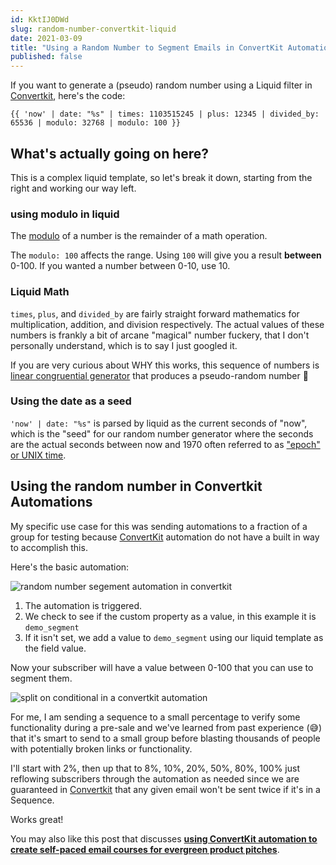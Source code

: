 ```yaml
---
id: KktIJ0DWd
slug: random-number-convertkit-liquid
date: 2021-03-09
title: "Using a Random Number to Segment Emails in ConvertKit Automations using Liquid"
published: false
---
```


If you want to generate a (pseudo) random number using a Liquid filter in [Convertkit](https://partners.convertkit.com/4xxwjvqn59fl), here's the code:

```
{{ 'now' | date: "%s" | times: 1103515245 | plus: 12345 | divided_by: 65536 | modulo: 32768 | modulo: 100 }}
```

## What's actually going on here?

This is a complex liquid template, so let's break it down, starting from the right and working our way left.

### using modulo in liquid

The [modulo](https://en.wikipedia.org/wiki/Modulo_operation) of a number is the remainder of a math operation.

The `modulo: 100` affects the range. Using `100` will give you a result **between** 0-100. If you wanted a number between 0-10, use 10.

### Liquid Math

`times`, `plus`, and `divided_by` are fairly straight forward mathematics for multiplication, addition, and division respectively. The actual values of these numbers is frankly a bit of arcane "magical" number fuckery, that I don't personally understand, which is to say I just googled it.

If you are very curious about WHY this works, this sequence of numbers is [linear congruential generator](https://rosettacode.org/wiki/Linear_congruential_generator) that produces a pseudo-random number 🤔

### Using the date as a seed

`'now' | date: "%s"` is parsed by liquid as the current seconds of "now", which is the "seed" for our random number generator where the seconds are the actual seconds between now and 1970 often referred to as ["epoch" or UNIX time](https://en.wikipedia.org/wiki/Unix_time).

## Using the random number in Convertkit Automations

My specific use case for this was sending automations to a fraction of a group for testing because [ConvertKit](https://partners.convertkit.com/4xxwjvqn59fl) automation do not have a built in way to accomplish this.

Here's the basic automation:

![random number segement automation in convertkit](https://joelhooks.com/images/random-segment-using-liquid-in-convertkit.png)

1. The automation is triggered.
1. We check to see if the custom property as a value, in this example it is `demo_segment`
1. If it isn't set, we add a value to `demo_segment` using our liquid template
as the field value.

Now your subscriber will have a value between 0-100 that you can use to segment them.

![split on conditional in a convertkit automation](https://joelhooks.com/images/split-on-conditional-automation-convertkit.jpg)

For me, I am sending a sequence to a small percentage to verify some functionality during a pre-sale and we've learned from past experience (😅) that it's smart to send to a small group before blasting thousands of people with potentially broken links or functionality.

I'll start with 2%, then up that to 8%, 10%, 20%, 50%, 80%, 100% just reflowing subscribers through the automation as needed since we are guaranteed in [Convertkit](https://partners.convertkit.com/4xxwjvqn59fl) that any given email won't be sent twice if it's in a Sequence.

Works great!

You may also like this post that discusses **[using ConvertKit automation to create self-paced email courses for evergreen product pitches](https://joelhooks.com/self-paced-email-course-convertkit)**.